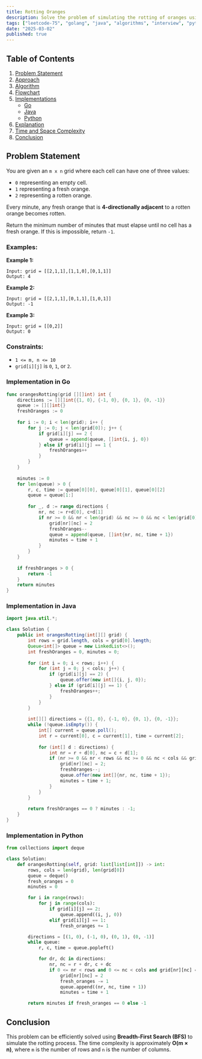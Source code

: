 ```yaml
---
title: Rotting Oranges
description: Solve the problem of simulating the rotting of oranges using BFS. Includes Go and Java implementations.
tags: ["leetcode-75", "golang", "java", "algorithms", "interview", "python", "leetcode"]
date: "2025-03-02"
published: true
---
```


## Table of Contents

1. [Problem Statement](#problem-statement)
2. [Approach](#approach)
3. [Algorithm](#algorithm)
4. [Flowchart](#flowchart)
5. [Implementations](#implementations)
   - [Go](#implementation-in-go)
   - [Java](#implementation-in-java)
   - [Python](#implementation-in-python)
6. [Explanation](#explanation)
7. [Time and Space Complexity](#time-and-space-complexity)
8. [Conclusion](#conclusion)

## Problem Statement


You are given an `m x n` grid where each cell can have one of three values:

- `0` representing an empty cell.
- `1` representing a fresh orange.
- `2` representing a rotten orange.

Every minute, any fresh orange that is **4-directionally adjacent** to a rotten orange becomes rotten.

Return the minimum number of minutes that must elapse until no cell has a fresh orange. If this is impossible, return `-1`.

### Examples:

**Example 1:**

```
Input: grid = [[2,1,1],[1,1,0],[0,1,1]]
Output: 4
```

**Example 2:**

```
Input: grid = [[2,1,1],[0,1,1],[1,0,1]]
Output: -1
```

**Example 3:**

```
Input: grid = [[0,2]]
Output: 0
```

### Constraints:

- `1 <= m, n <= 10`
- `grid[i][j]` is `0`, `1`, or `2`.

### Implementation in Go

```go
func orangesRotting(grid [][]int) int {
    directions := [][]int{{1, 0}, {-1, 0}, {0, 1}, {0, -1}}
    queue := [][]int{}
    freshOranges := 0
    
    for i := 0; i < len(grid); i++ {
        for j := 0; j < len(grid[0]); j++ {
            if grid[i][j] == 2 {
                queue = append(queue, []int{i, j, 0})
            } else if grid[i][j] == 1 {
                freshOranges++
            }
        }
    }
    
    minutes := 0
    for len(queue) > 0 {
        r, c, time := queue[0][0], queue[0][1], queue[0][2]
        queue = queue[1:]
        
        for _, d := range directions {
            nr, nc := r+d[0], c+d[1]
            if nr >= 0 && nr < len(grid) && nc >= 0 && nc < len(grid[0]) && grid[nr][nc] == 1 {
                grid[nr][nc] = 2
                freshOranges--
                queue = append(queue, []int{nr, nc, time + 1})
                minutes = time + 1
            }
        }
    }
    
    if freshOranges > 0 {
        return -1
    }
    return minutes
}
```

### Implementation in Java

```java
import java.util.*;

class Solution {
    public int orangesRotting(int[][] grid) {
        int rows = grid.length, cols = grid[0].length;
        Queue<int[]> queue = new LinkedList<>();
        int freshOranges = 0, minutes = 0;
        
        for (int i = 0; i < rows; i++) {
            for (int j = 0; j < cols; j++) {
                if (grid[i][j] == 2) {
                    queue.offer(new int[]{i, j, 0});
                } else if (grid[i][j] == 1) {
                    freshOranges++;
                }
            }
        }
        
        int[][] directions = {{1, 0}, {-1, 0}, {0, 1}, {0, -1}};
        while (!queue.isEmpty()) {
            int[] current = queue.poll();
            int r = current[0], c = current[1], time = current[2];
            
            for (int[] d : directions) {
                int nr = r + d[0], nc = c + d[1];
                if (nr >= 0 && nr < rows && nc >= 0 && nc < cols && grid[nr][nc] == 1) {
                    grid[nr][nc] = 2;
                    freshOranges--;
                    queue.offer(new int[]{nr, nc, time + 1});
                    minutes = time + 1;
                }
            }
        }
        
        return freshOranges == 0 ? minutes : -1;
    }
}
```


### Implementation in Python

```python
from collections import deque

class Solution:
    def orangesRotting(self, grid: list[list[int]]) -> int:
        rows, cols = len(grid), len(grid[0])
        queue = deque()
        fresh_oranges = 0
        minutes = 0

        for i in range(rows):
            for j in range(cols):
                if grid[i][j] == 2:
                    queue.append((i, j, 0))  
                elif grid[i][j] == 1:
                    fresh_oranges += 1

        directions = [(1, 0), (-1, 0), (0, 1), (0, -1)]
        while queue:
            r, c, time = queue.popleft()

            for dr, dc in directions:
                nr, nc = r + dr, c + dc
                if 0 <= nr < rows and 0 <= nc < cols and grid[nr][nc] == 1:
                    grid[nr][nc] = 2
                    fresh_oranges -= 1
                    queue.append((nr, nc, time + 1))
                    minutes = time + 1

        return minutes if fresh_oranges == 0 else -1
```


## Conclusion

This problem can be efficiently solved using **Breadth-First Search (BFS)** to simulate the rotting process. The time complexity is approximately **O(m × n)**, where `m` is the number of rows and `n` is the number of columns.

